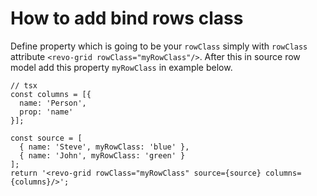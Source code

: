 
<Meta title="Docs/Rows class property"/>

# How to add bind rows class

Define property which is going to be your `rowClass` simply with `rowClass` attribute `<revo-grid rowClass="myRowClass"/>`.
After this in source row model add this property `myRowClass` in example below.


```tsx
// tsx
const columns = [{
  name: 'Person',
  prop: 'name'
}];

const source = [
  { name: 'Steve', myRowClass: 'blue' },
  { name: 'John', myRowClass: 'green' }
];
return '<revo-grid rowClass="myRowClass" source={source} columns={columns}/>';
```
